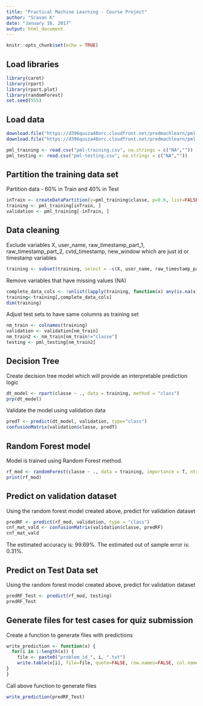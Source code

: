 ```yaml
---
title: "Practical Machine Learning - Course Project"
author: "Sravan K"
date: "January 16, 2017"
output: html_document
---
```


```r
knitr::opts_chunk$set(echo = TRUE)
```

## Load libraries
```r
library(caret)
library(rpart)
library(rpart.plot)
library(randomForest)
set.seed(555)

```

## Load data
```r
download.file("https://d396qusza40orc.cloudfront.net/predmachlearn/pml-training.csv", "pml-training.csv")
download.file("https://d396qusza40orc.cloudfront.net/predmachlearn/pml-testing.csv", "pml-testing.csv")

pml_training <- read.csv("pml-training.csv", na.strings = c("NA",""))
pml_testing <- read.csv("pml-testing.csv", na.strings = c("NA",""))
```

## Partition the training data set
Partition data - 60% in Train and 40% in Test
```r
inTrain <- createDataPartition(y=pml_training$classe, p=0.6, list=FALSE)
training <- pml_training[inTrain, ]
validation <- pml_training[-inTrain, ]
```

## Data cleaning
Exclude variables X, user_name, raw_timestamp_part_1, raw_timestamp_part_2, cvtd_timestamp, new_window which are just id or timestamp variables
```r
training <- subset(training, select = -c(X, user_name, raw_timestamp_part_1, raw_timestamp_part_2, cvtd_timestamp, new_window))
```
Remove variables that have missing values (NA)
```r
complete_data_cols <- !unlist(lapply(training, function(x) any(is.na(x))))
training<-training[,complete_data_cols]
dim(training)
```
Adjust test sets to have same columns as training set
```r
nm_train <- colnames(training)
validation <- validation[nm_train]
nm_train2 <- nm_train[nm_train!="classe"]
testing <- pml_testing[nm_train2]
```

## Decision Tree
Create decision tree model which will provide an interpretable prediction logic
```r
dt_model <- rpart(classe ~ ., data = training, method = "class")
prp(dt_model)
```

Validate the model using validation data
```r
predT <- predict(dt_model, validation, type="class")
confusionMatrix(validation$classe, predT)
```

## Random Forest model
Model is trained using Random Forest method.
```r
rf_mod <- randomForest(classe ~ ., data = training, importance = T, ntree=100)
print(rf_mod)
```

## Predict on validation dataset
Using the random forest model created above, predict for validation dataset
```r
predRF <- predict(rf_mod, validation, type = "class")
cnf_mat_vald <- confusionMatrix(validation$classe, predRF)
cnf_mat_vald
```

The estimated accuracy is: 99.69%. 
The estimated out of sample error is: 0.31%.

## Predict on Test Data set
Using the random forest model created above, predict for validation dataset
```r
predRF_Test <- predict(rf_mod, testing)
predRF_Test
```

## Generate files for test cases for quiz submission
Create a function to generate files with predictions 
```r
write_prediction <- function(x) {
  for(i in 1:length(x)) {
    file <- paste0("problem_id_", i, ".txt")
    write.table(x[i], file=file, quote=FALSE, row.names=FALSE, col.names=FALSE)
}
}
```
Call above function to generate files
```r
write_prediction(predRF_Test)
```



